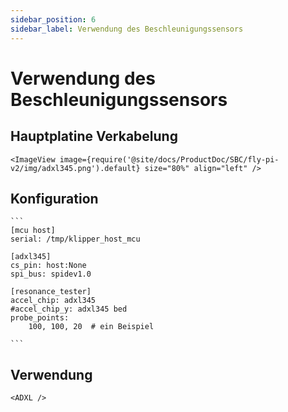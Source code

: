 ```yaml
---
sidebar_position: 6
sidebar_label: Verwendung des Beschleunigungssensors
---
```



# Verwendung des Beschleunigungssensors

## Hauptplatine Verkabelung

    <ImageView image={require('@site/docs/ProductDoc/SBC/fly-pi-v2/img/adxl345.png').default} size="80%" align="left" />


## Konfiguration

    ```
    [mcu host]
    serial: /tmp/klipper_host_mcu

    [adxl345]
    cs_pin: host:None
    spi_bus: spidev1.0

    [resonance_tester]
    accel_chip: adxl345
    #accel_chip_y: adxl345 bed
    probe_points:
        100, 100, 20  # ein Beispiel

    ```

## Verwendung

    <ADXL />